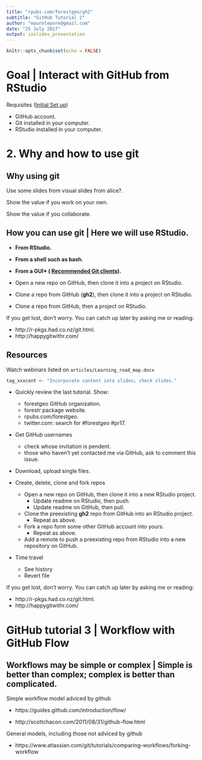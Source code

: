 ```yaml
---
title: "rpubs.com/forestgeo/gh2"
subtitle: "GitHub Tutorial 2"
author: "maurolepore@gmail.com"
date: "25 July 2017"
output: ioslides_presentation
---
```


```r
knitr::opts_chunk$set(echo = FALSE)
```

# Goal | Interact with GitHub from RStudio

Requisites ([Initial Set up](https://github.com/forestgeo/learn/issues/31))

- GitHub account.
- Git installed in your computer.
- RStudio installed in your computer.

# 2. Why and how to use git

## Why using git

Use some slides from visual slides from alice?.

Show the value if you work on your own.

Show the value if you collaborate.

## How you can use git | Here we will use RStudio.

- **From RStudio.**

- **From a shell such as bash. **

- **From a GUI* (
[Recommended Git clients](http://happygitwithr.com/git-client.html#recommended-git-clients)).**













- Open a new repo on GitHub, then clone it into a project on RStudio.
- Clone a repo from GitHub (__gh2__), then clone it into a project on RStudio.
- Clone a repo from GitHub, then a project on RStudio.


If you get lost, don't worry. You can catch up later by asking me or reading:

- http://r-pkgs.had.co.nz/git.html. 
- http://happygitwithr.com/

## Resources

Watch webinars listed on `articles/Learning_road_map.docx`



```r
tag_xxxcont <- "Incorporate content into slides; check slides."

```


- Quickly review the last tutorial. Show:
    - forestgeo GitHub organization.
    - forestr package website.
    - rpubs.com/forestgeo.
    - twitter.com: search for #forestgeo #pr17.

- Get GitHub usernames
    - check whose invitation is pendent.
    - those who haven't yet contacted me via GitHub,  ask to comment this issue.

- Download, upload single files.

- Create, delete, clone and fork repos
   - Open a new repo on GitHub, then clone it into a new RStudio project.
       - Update readme on RStudio, then push.
       - Update readme on GitHub, then pull.
   - Clone the preexisting __gh2__ repo from GitHub into an RStudio project.
       - Repeat as above.
   - Fork a repo form some other GitHub account into yours.
       - Repeat as above.
   - Add a remote to push a preexisting repo from RStudio into a new repository on GitHub.

- Time travel
    - See history
    - Revert file

If you get lost, don't worry. You can catch up later by asking me or reading:

- http://r-pkgs.had.co.nz/git.html. 
- http://happygitwithr.com/



























# GitHub tutorial 3 | Workflow with GitHub Flow

## Workflows may be simple or complex | Simple is better than complex; complex is better than complicated.

Simple workflow model adviced by github

- https://guides.github.com/introduction/flow/

- http://scottchacon.com/2011/08/31/github-flow.html

General models, including those not adviced by github

- https://www.atlassian.com/git/tutorials/comparing-workflows/forking-workflow



